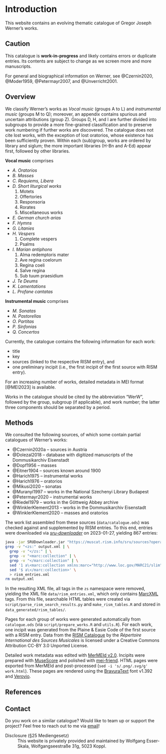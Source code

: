 # Introduction {.unnumbered}

This website contains an evolving thematic catalogue of Gregor Joseph Werner's works.

::: {.callout-important}
## Caution

This catalogue is **work-in-progress** and likely contains errors or duplicate entries. Its contents are subject to change as we screen more and more manuscripts.
:::

For general and biographical information on Werner, see @Czernin2020, @Moder1959, @Petermayr2007, and @Unverricht2001.


## Overview

We classify Werner's works as *Vocal music* (groups A to L) and *instrumental music* (groups M to Q); moreover, an appendix contains spurious and uncertain attributions (group Z). Groups D, H, and I are further divided into subgroups to provide a more fine-grained classification and to preserve work numbering if further works are discovered. The catalogue does not cite lost works, with the exception of lost oratorios, whose existence has been sufficiently proven. Within each (sub)group, works are ordered by library and siglum; the more important libraries (H-Bn and A-Ed) appear first, followed by other libraries.

**Vocal music** comprises

- *A. Oratorios*
- *B. Masses*
- *C. Requiems, Libera*
- *D. Short liturgical works*<br/>
  (1) Motets<br/>
  (2) Offertories<br/>
  (3) Responsoria<br/>
  (4) Rorates<br/>
  (5) Miscellaneous works
- *E. German church arias*
- *F. Hymns*
- *G. Litanies*
- *H. Vespers*<br/>
  (1) Complete vespers<br/>
  (2) Psalms
- *I. Marian antiphons*<br/>
  (1) Alma redemptoris mater<br/>
  (2) Ave regina coelorum<br/>
  (3) Regina coeli<br/>
  (4) Salve regina<br/>
  (5) Sub tuum praesidium
- *J. Te Deums*
- *K. Lamentations*
- *L. Profane cantatas*

**Instrumental music** comprises

- *M. Sonatas*
- *N. Pastorellas*
- *O. Partitas*
- *P. Sinfonias*
- *Q. Concertos*

Currently, the catalogue contains the following information for each work:

- title
- key
- sources (linked to the respective RISM entry), and
- one preliminary incipit (i.e., the first incipit of the first source with RISM entry).

For an increasing number of works, detailed metadata in MEI format [@MEI2023] is available.

Works in the catalogue should be cited by the abbreviation “WerW”, followed by the group, subgroup (if applicable), and work number; the latter three components should be separated by a period.


## Methods

We consulted the following sources, of which some contain partial catalogues of Werner's works:

- @Czernin2020a – sources in Austria
- @Dolezal2018 – database with digitized manuscripts of the Dommusikarchiv Eisenstadt
- @Dopf1956 – masses
- @Eitner1904 – sources known around 1900
- @Harich1975 – instrumental works
- @Harich1976 – oratorios
- @Mikusi2020 – sonatas
- @Muranyi1997 – works in the National Szechenyi Library Budapest
- @Petermayr2020 – instrumental works
- @Riedel1979 – works in the Göttweig Abbey archive
- @WinklerKlement2013 – works in the Dommusikarchiv Eisenstadt
- @WinklerKlement2020 – masses and oratorios

The work list assembled from these sources (`data/catalogue.ods`) was checked against and supplemented by RISM entries. To this end, entries were downloaded via [*sru-downloader*](https://github.com/rism-international/sru-downloader) on 2023-01-27, yielding 867 entries:

```bash
java -jar SRUDownloader.jar "https://muscat.rism.info/sru/sources?operation=searchRetrieve&version=1.1&query=creator=%22Werner,%20Gregor%20Joseph%22&maximumRecords=100"
grep -v "<zs:" output.xml | \
  grep -v "</zs:" | \
  grep -v "<marc:collection" | \
  grep -v "</marc:collection" | \
  sed '1 a\<marc:collection xmlns:marc="http://www.loc.gov/MARC21/slim">' | \
  sed '$ a\</marc:collection>' \
  > rism_entries.xml
rm output.xml
```
In the resulting XML file, all tags in the `zs` namespace were removed, yielding the XML file `data/rism_entries.xml`, which only contains [MarcXML](https://www.loc.gov/standards/marcxml/) tags. From this file, searchable HTML tables were created via `script/parse_rism_search_results.py` and `make_rism_tables.R` and stored in `data_generated/rism_tables/`.

Pages for each group of works were generated automatically from `catalogue.ods` (via `script/prepare_works.R` and `utils.R`). For each work, one incipit was generated from the Plaine & Easie Code of the first source with a RISM entry. Data from the [RISM Catalogue](https://opac.rism.info) by the *Répertoire International des Sources Musicales* is licensed under a Creative Commons Attribution CC-BY 3.0 Unported License.

Detailed work metadata was edited with [MerMEId v2.0](https://mermeid.edirom.de/). Incipits were prepared with [MuseScore](https://musescore.org) and polished with [mei-friend](https://mei-friend.mdw.ac.at). HTML pages were exported from MerMEId and post-processed (`sed -i 's/.png/.svg/g' work.html`). These pages are rendered using the [BravuraText](https://github.com/steinbergmedia/bravura) font v1.392 and [Verovio](https://www.verovio.org).


## References

::: {#refs}
:::


## Contact

Do you work on a similar catalogue? Would like to team up or support the project? Feel free to reach out to me via [email](mailto:wolfgang@esser-skala.at)!

Disclosure (§25 Mediengesetz)
: This website is privately provided and maintained by Wolfgang Esser-Skala, Wolfgangseestraße 31g, 5023 Koppl.
